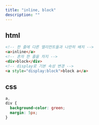 ```yaml
---
title: "inline, block"
description: ""
---
```


## html

```html
<!-- 한 줄에 다른 엘리먼트들과 나란히 배치 -->
<a>inline</a>
<!-- 혼자 한 줄을 차지 -->
<div>block</div>
<!-- display로 기본 속성 변경 -->
<a style="display:block">block a</a>
```

## css

```css
a,
div {
  background-color: green;
  margin: 5px;
}
```
